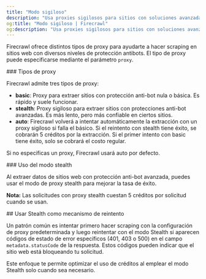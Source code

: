 ```yaml
---
title: "Modo sigiloso"
description: "Usa proxies sigilosos para sitios con soluciones avanzadas antibots"
og:title: "Modo sigiloso | Firecrawl"
og:description: "Usa proxies sigilosos para sitios con soluciones avanzadas antibots"
---
```



Firecrawl ofrece distintos tipos de proxy para ayudarte a hacer scraping en sitios web con diversos niveles de protección antibots. El tipo de proxy puede especificarse mediante el parámetro `proxy`.

<div id="proxy-types">
  ### Tipos de proxy
</div>

Firecrawl admite tres tipos de proxy:

- **basic**: Proxy para extraer sitios con protección anti-bot nula o básica. Es rápido y suele funcionar.
- **stealth**: Proxy sigiloso para extraer sitios con protecciones anti-bot avanzadas. Es más lento, pero más confiable en ciertos sitios.
- **auto**: Firecrawl volverá a intentar automáticamente la extracción con un proxy sigiloso si falla el básico. Si el reintento con stealth tiene éxito, se cobrarán 5 créditos por la extracción. Si el primer intento con basic tiene éxito, solo se cobrará el costo regular.

Si no especificas un proxy, Firecrawl usará auto por defecto.

<div id="using-stealth-mode">
  ### Uso del modo stealth
</div>

Al extraer datos de sitios web con protección anti-bot avanzada, puedes usar el modo de proxy stealth para mejorar la tasa de éxito.

<CodeGroup>

<ProxyPython />

<ProxyNode />

<ProxyCURL />

</CodeGroup>

**Nota:** Las solicitudes con proxy stealth cuestan 5 créditos por solicitud cuando se usan.

<div id="using-stealth-as-a-retry-mechanism">
  ## Usar Stealth como mecanismo de reintento
</div>

Un patrón común es intentar primero hacer scraping con la configuración de proxy predeterminada y luego reintentar con el modo Stealth si aparecen códigos de estado de error específicos (401, 403 o 500) en el campo `metadata.statusCode` de la respuesta. Estos códigos pueden indicar que el sitio web está bloqueando tu solicitud.

<CodeGroup>

<ProxyRetryPython />

<ProxyRetryNode />

<ProxyRetryCURL />

</CodeGroup>

Este enfoque te permite optimizar el uso de créditos al emplear el modo Stealth solo cuando sea necesario.
